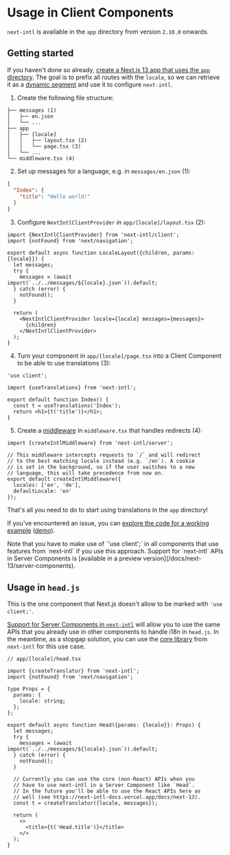 
# Usage in Client Components

`next-intl` is available in the `app` directory from version `2.10.0` onwards.

## Getting started

If you haven't done so already, [create a Next.js 13 app that uses the `app` directory](https://beta.nextjs.org/docs/installation). The goal is to prefix all routes with the `locale`, so we can retrieve it as a [dynamic segment](https://beta.nextjs.org/docs/routing/defining-routes#dynamic-segments) and use it to configure `next-intl`.

1. Create the following file structure:

```
├── messages (1)
│   ├── en.json
│   └── ...
├── app
│   ├── [locale]
│   │   ├── layout.tsx (2)
│   │   └── page.tsx (3)
│   └── ...
└── middleware.tsx (4)
```

2. Set up messages for a language, e.g. in `messages/en.json` (1):

```json
{
  "Index": {
    "title": "Hello world!"
  }
}
```

3. Configure `NextIntlClientProvider` in `app/[locale]/layout.tsx` (2):

```tsx
import {NextIntlClientProvider} from 'next-intl/client';
import {notFound} from 'next/navigation';

export default async function LocaleLayout({children, params: {locale}}) {
  let messages;
  try {
    messages = (await import(`../../messages/${locale}.json`)).default;
  } catch (error) {
    notFound();
  }

  return (
    <NextIntlClientProvider locale={locale} messages={messages}>
      {children}
    </NextIntlClientProvider>
  );
}
```

4. Turn your component in `app/[locale]/page.tsx` into a Client Component to be able to use translations (3):

```tsx
'use client';

import {useTranslations} from 'next-intl';

export default function Index() {
  const t = useTranslations('Index');
  return <h1>{t('title')}</h1>;
}
```

5. Create a [middleware](https://nextjs.org/docs/advanced-features/middleware) in `middleware.tsx` that handles redirects (4):

```tsx
import {createIntlMiddleware} from 'next-intl/server';

// This middleware intercepts requests to `/` and will redirect
// to the best matching locale instead (e.g. `/en`). A cookie
// is set in the background, so if the user switches to a new
// language, this will take precedence from now on.
export default createIntlMiddleware({
  locales: ['en', 'de'],
  defaultLocale: 'en'
});
```

That's all you need to do to start using translations in the `app` directory!

If you've encountered an issue, you can [explore the code for a working example](https://github.com/amannn/next-intl/tree/main/packages/example-next-13) ([demo](https://csb-k2ien9-7ytkomg4x-amann.vercel.app/en)).

<Callout>
  Note that you have to make use of `'use client';` in all components that use
  features from `next-intl` if you use this approach. Support for `next-intl`
  APIs in Server Components is [available in a preview
  version](/docs/next-13/server-components).
</Callout>

## Usage in `head.js`

This is the one component that Next.js doesn't allow to be marked with `'use client;'`.

[Support for Server Components in `next-intl`](/docs/next-13/server-components) will allow you to use the same APIs that you already use in other components to handle i18n in `head.js`. In the meantime, as a stopgap solution, you can use the [core library](/docs/usage/core-library) from `next-intl` for this use case.

```tsx
// app/[locale]/head.tsx

import {createTranslator} from 'next-intl';
import {notFound} from 'next/navigation';

type Props = {
  params: {
    locale: string;
  };
};

export default async function Head({params: {locale}}: Props) {
  let messages;
  try {
    messages = (await import(`../../messages/${locale}.json`)).default;
  } catch (error) {
    notFound();
  }

  // Currently you can use the core (non-React) APIs when you
  // have to use next-intl in a Server Component like `Head`.
  // In the future you'll be able to use the React APIs here as
  // well (see https://next-intl-docs.vercel.app/docs/next-13).
  const t = createTranslator({locale, messages});

  return (
    <>
      <title>{t('Head.title')}</title>
    </>
  );
}
```
